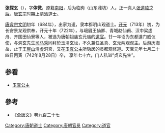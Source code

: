 {{no footnotes|time=2014-11-22T01:48:54+00:00}}
{{道教}}
'''张探玄'''（{{bd|667年||742年|8月28日}}），字'''体微'''，原籍[[南阳郡|南阳]]，后为临朐（山东潍坊）人，正一真人[[张道陵|张道陵]]之后。[[唐玄宗|唐玄宗]]时期[[上清派|上清派]]道士。

[[唐睿宗|唐睿宗]][[文明_(唐朝)|文明]]初年（684年），出家为道，隶本郡明山观道士。[[开元|开元]]（713年）初，为长安景龙观供奉，开元十年（722年），与峨眉王仙卿、青城赵仙甫、汉中梁虚舟、齐国田仙寮等人，被选为唐朝祖庙玄元庙的[[道官|道官]]。廿一年诏为东都道门威仪使，与洞玄先生[[司马秀|司马秀]]同拜於玉清玄坛，不久兼任圣真、玄元两观观主。后游历海岳，止于[[王屋山|王屋山]]清虚洞宫，又在[[玉真公主|玉真公主]]所隐居的灵都观修道。天宝元年七月二十四日丙寅（742年8月28日）卒， 享年七十六，门人私谥“贞玄先生”。

==参看==
*[[玉真公主|玉真公主]]

==參考==
{{Reflist}}
* 《[[全唐文|全唐文]]》卷九百二十七

[[Category:唐朝道士|Category:唐朝道士]]
[[Category:唐朝官员|Category:唐朝官员]]
[[Category:道官|Category:道官]]